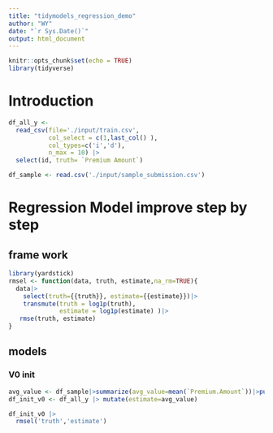 ```yaml
---
title: "tidymodels_regression_demo"
author: "WY"
date: "`r Sys.Date()`"
output: html_document
---
```


```r
knitr::opts_chunk$set(echo = TRUE)
library(tidyverse)
```

# Introduction
```r
df_all_y <-
  read_csv(file='./input/train.csv',
           col_select = c(1,last_col() ),
           col_types=c('i','d'),
           n_max = 10) |>
  select(id, truth= `Premium Amount`)

df_sample <- read.csv('./input/sample_submission.csv')

```

# Regression Model improve step by step
## frame work
```r
library(yardstick)
rmsel <- function(data, truth, estimate,na_rm=TRUE){
  data|>
    select(truth={{truth}}, estimate={{estimate}})|>
    transmute(truth = log1p(truth),
              estimate = log1p(estimate) )|>
   rmse(truth, estimate) 
}

```

## models
### V0 init
```r
avg_value <- df_sample|>summarize(avg_value=mean(`Premium.Amount`))|>pull(avg_value)
df_init_v0 <- df_all_y |> mutate(estimate=avg_value)

df_init_v0 |> 
  rmsel('truth','estimate')
```

